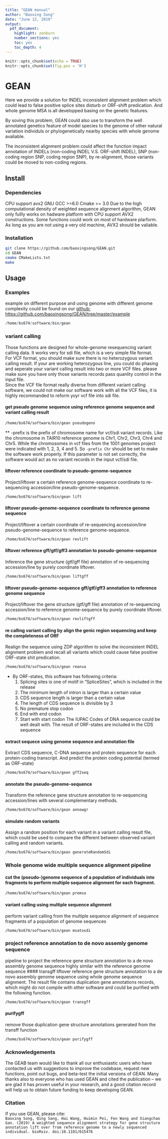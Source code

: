 ```yaml
---
title: "GEAN manual"
author: "Baoxing Song"
date: "June 12, 2019"
output:
  pdf_document:
    highlight: zenburn
    number_sections: yes
    toc: yes
    toc_depth: 4
---
```




```r
knitr::opts_chunk$set(echo = TRUE)
knitr::opts_chunk$set(fig.pos = 'H')
```

# GEAN
Here we provide a solution for INDEL inconsistent alignment problem which could lead to false positive splice sites disturb or ORF-shift predication. And whole genome MSA is all developped basing on the genetic features.
\begin{center}
\includegraphics{doc/alignment.png}
\end{center}
By soving this problem, GEAN could also use to transform the well annotated genetics feature of model species to the genome of other natural variation individuls or phylogenetically nearby species with whole genome avaliable.

The inconsistent alignment problem could affect the function impact annotation of INDELs (non-coding INDEL V.S. ORF-shift INDEL), SNP (non-coding region SNP, coding region SNP), by re-alignment, those variants could be moved to non-coding regions.

## Install
### Dependencies
CPU support avx2
GNU GCC >=6.0 
Cmake >= 3.0
Due to the high computational density of weighted sequence alignment algorithm, GEAN only fullly works on hadware platform with CPU support AVX2 constructions.
Some functions could work on most of hardware plarform. As long as you are not using a very old machine, AVX2 should be valiable.

### Installation
```bash
git clone https://github.com/baoxingsong/GEAN.git
cd GEAN
cmake CMakeLists.txt
make
```
## Usage

### Examples
example on different purpose and using genome with different genome complexity could be found on our [github: https://github.com/baoxingsong/GEAN/tree/master/example](https://github.com/baoxingsong/GEAN/tree/master/example)

```r
/home/bs674/software/bin/gean
```
### variant calling
Those functions are designed for whole-genome resequencing variant calling data. It works very for sdi file, which is a very simple file format.<br />
For VCF format, you should make sure there is no heterozygous variant calling result. If your are working heterozygous line, you could do phasing and seperate your variant calling result into two or more VCF files. please make sure you have only those variants records pass quanlity control in the input file.<br />
Since the VCF file format really diverse from different variant calling software, we could not make our software work with all the VCF files, it is highly recommanded to reform yoyr vcf file into sdi file.

#### get pseudo genome sequence using reference genome sequence and variant calling result

```bash
/home/bs674/software/bin/gean pseudogeno
```

** -prefix is the prefix of chromosome name for vcf/sdi variant records. Like the chromosome in TAIR10 reference genome is Chr1, Chr2, Chr3, Chr4 and Chr5. While the chromosomes in vcf files from the 1001 genomes project were indicated with 1, 2, 3, 4 and 5.
So `-prefix Chr` should be set to make the software work properly. If this parameter is not set correctly, the software would act as no variant records in the input vcf/sdi file.   

#### liftover reference coordinate to pseudo-genome-sequence
Project/liftover a certain reference genome-sequence coordinate to re-sequencing accession/line pseudo-genome-sequence.
```bash
/home/bs674/software/bin/gean lift
```


#### liftover pseudo-genome-sequence coordinate to reference genome sequence
Project/liftover a certain coordinate of re-sequencing accession/line pseudo-genome-sequence to reference genome-sequence.
```bash
/home/bs674/software/bin/gean revlift
```


#### liftover reference gff/gtf/gff3 annotation to pseudo-genome-sequence
Inference the gene structure (gtf/gff file) annotation of re-sequencing accession/line by purely coordinate liftover.
```bash
/home/bs674/software/bin/gean liftgff
```

#### liftover pseudo-genome-sequence gff/gtf/gff3 annotation to reference genome sequence
Project/liftover the gene structure (gtf/gff file) annotation of re-sequencing accession/line to reference genome-sequence by purely coordinate liftover.
```bash
/home/bs674/software/bin/gean revliftgff
```


#### re calling variant calling by align the genic region sequencing and keep the completeness of ORF
Realign the sequence using ZDP algorithm to solve the inconsistent INDEL alignment problem and recall all variants which could cause false positive ORF-state shit predication.
```bash
/home/bs674/software/bin/gean reanva
```
 * By ORF-states, this software has following criteria:
     1) Splicing sites is one of motif in "SpliceSites", which is included in the release
     2) The minimum length of intron is larger than a certain value
     3) CDS sequence length is larger than a certain value
     4) The length of CDS sequence is divisible by 3
     5) No premature stop codon
     6) End with end codon
     7) Start with start codon
     The IUPAC Codes of DNA sequence could be well dealt with. 
     The result of ORF-states are included in the CDS sequence

#### extract sequece using genome sequence and annotation file
Extract CDS sequence, C-DNA sequence and protein sequence for each protein-coding transcript. And predict the protein coding potential (termed as ORF-state)
```bash
/home/bs674/software/bin/gean gff2seq
```

#### annotate the pseudo-genome-sequence
Transform the reference gene structure annotation to re-sequencing accession/lines with several complementary methods.
```bash
/home/bs674/software/bin/gean annowgr
```

#### simulate random variants
Assign a random position for each variant in a variant calling result file, which could be used to compare the different between observed variant calling and random variants.
```bash
/home/bs674/software/bin/gean generateRandomSdi
```

### Whole genome wide multiple sequence alignment pipeline
#### cut the (pseudo-)genome sequence of a population of individuals into fragments to perform multiple sequence alignment for each fragment.

```bash
/home/bs674/software/bin/gean premsa
```

#### variant calling using multiple sequence alignment
perform variant calling from the multiple sequence alignment of sequence fragments of a population of genome sequences
```bash
/home/bs674/software/bin/gean msatosdi
```

### project reference annotation to de novo assemly genome sequence
pipeline to project the reference gene structure annotation to a de novo assembly genome sequence highly similar with the reference genome sequence
#### transgff
liftover reference gene structure annotation to a de novo assembly genome sequence using whole genome sequence alignment.
The result file contains duplication gene annotations records, which might do not compile with other software and could be purified with the following function.
```bash
/home/bs674/software/bin/gean transgff
```
 
#### purifygff   
remove those duplication gene structure annotations generated from the transff function
```bash
/home/bs674/software/bin/gean purifygff
```

### Acknowledgements
The GEAB team would like to thank all our enthusiastic users who have contacted us with
suggestions to improve the codebase, request new functions, point out bugs, and beta-test the initial
versions of GEAN. Many thanks also to everyone who has used GEAN and
cited the publication – we are glad it has proven useful in your research, and a good citation
record will help us to obtain future funding to keep developing GEAN.

### Citation
If you use GEAN, please cite: <br />
`
Baoxing Song, Qing Sang, Hai Wang, Huimin Pei, Fen Wang and Xiangchao Gan. (2019) A weighted sequence alignment strategy for gene structure annotation lift over from reference genome to a newly sequenced individual. bioRxiv. doi:10.1101/615476
`
